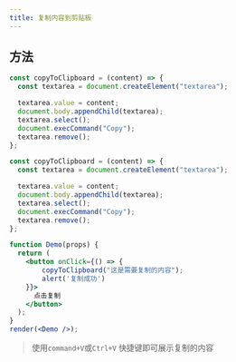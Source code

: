 ```yaml
---
title: 复制内容到剪贴板
---
```


## 方法

```js
const copyToClipboard = (content) => {
  const textarea = document.createElement("textarea");

  textarea.value = content;
  document.body.appendChild(textarea);
  textarea.select();
  document.execCommand("Copy");
  textarea.remove();
};
```

```jsx live noInline
const copyToClipboard = (content) => {
  const textarea = document.createElement("textarea");

  textarea.value = content;
  document.body.appendChild(textarea);
  textarea.select();
  document.execCommand("Copy");
  textarea.remove();
};

function Demo(props) {
  return (
    <button onClick={() => {
        copyToClipboard("这是需要复制的内容");
        alert('复制成功')
    }}>
      点击复制
    </button>
  );
}
render(<Demo />);
```

> 使用`command+V`或`Ctrl+V` 快捷键即可展示复制的内容

